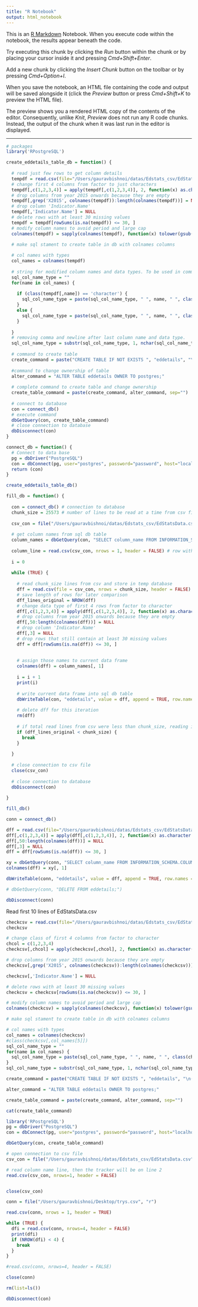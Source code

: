 ```yaml
---
title: "R Notebook"
output: html_notebook
---
```


This is an [R Markdown](http://rmarkdown.rstudio.com) Notebook. When you execute code within the notebook, the results appear beneath the code. 

Try executing this chunk by clicking the *Run* button within the chunk or by placing your cursor inside it and pressing *Cmd+Shift+Enter*. 

Add a new chunk by clicking the *Insert Chunk* button on the toolbar or by pressing *Cmd+Option+I*.

When you save the notebook, an HTML file containing the code and output will be saved alongside it (click the *Preview* button or press *Cmd+Shift+K* to preview the HTML file). 

The preview shows you a rendered HTML copy of the contents of the editor. Consequently, unlike *Knit*, *Preview* does not run any R code chunks. Instead, the output of the chunk when it was last run in the editor is displayed.

---

```r
# packages
library('RPostgreSQL')
```



```r
create_eddetails_table_db = function() {
  
  # read just few rows to get column details
  tempdf = read.csv(file="/Users/gauravbishnoi/datas/Edstats_csv/EdStatsData.csv", nrows = 10)
  # change first 4 columns from factor to just characters
  tempdf[,c(1,2,3,4)] = apply(tempdf[,c(1,2,3,4)], 2, function(x) as.character(x))
  # drop columns from year 2015 onwards because they are empty
  tempdf[,grep('X2015', colnames(tempdf)):length(colnames(tempdf))] = NULL
  # drop column 'Indicator.Name'
  tempdf[,'Indicator.Name'] = NULL
  # delete rows with at least 30 missing values
  tempdf = tempdf[rowSums(is.na(tempdf)) <= 30, ]
  # modify column names to avoid period and large cap
  colnames(tempdf) = sapply(colnames(tempdf), function(x) tolower(gsub("\\.", "_", x)), USE.NAMES = FALSE)
  
  # make sql stament to create table in db with colnames columns

  # col names with types
  col_names = colnames(tempdf)
  
  # string for modified column names and data types. To be used in command to create table.
  sql_col_name_type = ""
  for(name in col_names) {
    
    if (class(tempdf[,name]) == 'character') {
      sql_col_name_type = paste(sql_col_name_type, " ", name, " ", class(tempdf[,name]), " varying,", "\n", sep="")
    }
    else {
      sql_col_name_type = paste(sql_col_name_type, " ", name, " ", class(tempdf[,name]), ",", "\n", sep="")
    }
    
  }
  # removing comma and newline after last column name and data type.
  sql_col_name_type = substr(sql_col_name_type, 1, nchar(sql_col_name_type)-2) 
  
  # command to create table
  create_command = paste("CREATE TABLE IF NOT EXISTS ", "eddetails", "\n(\n", sql_col_name_type, "\n)\nWITH (\nOIDS = FALSE\n);\n", sep="")
  
  #command to change ownership of table
  alter_command = "ALTER TABLE eddetails OWNER TO postgres;"
  
  # complete command to create table and change ownership
  create_table_command = paste(create_command, alter_command, sep="")
  
  # connect to database
  con = connect_db()
  # execute command 
  dbGetQuery(con, create_table_command)
  # close connection to database
  dbDisconnect(con)
}

```

```r
connect_db = function() {
  # Connect to data base
  pg = dbDriver("PostgreSQL")
  con = dbConnect(pg, user="postgres", password="password", host="localhost", port=5432, dbname="edstatsdb")
  return (con)
}
```


```r
create_eddetails_table_db()
```


```r
fill_db = function() {
  
  con = connect_db() # connection to database
  chunk_size = 25573 # number of lines to be read at a time from csv file
  
  csv_con = file("/Users/gauravbishnoi/datas/Edstats_csv/EdStatsData.csv", "r") # connection to csv file
  
  # get column names from sql db table
  column_names = dbGetQuery(con, "SELECT column_name FROM INFORMATION_SCHEMA.COLUMNS WHERE TABLE_NAME = 'eddetails';")
  
  column_line = read.csv(csv_con, nrows = 1, header = FALSE) # row with column details, now the file will be read from second row
  
  i = 0
  
  while (TRUE) {
    
    # read chunk_size lines from csv and store in temp database
    dff = read.csv(file = csv_con, nrows = chunk_size, header = FALSE)
    # save length of rows for later comparison
    dff_lines_original = NROW(dff)
    # change data type of first 4 rows from factor to character
    dff[,c(1,2,3,4)] = apply(dff[,c(1,2,3,4)], 2, function(x) as.character(x))
    # drop columns from year 2015 onwards because they are empty
    dff[,50:length(colnames(dff))] = NULL
    # drop column 'Indicator.Name'
    dff[,3] = NULL
    # drop rows that still contain at least 30 missing values
    dff = dff[rowSums(is.na(dff)) <= 30, ]
    
    
    # assign those names to current data frame
    colnames(dff) = column_names[, 1]
    
    i = i + 1
    print(i)
    
    # write current data frame into sql db table
    dbWriteTable(con, "eddetails", value = dff, append = TRUE, row.names = FALSE)
    
    # delete dff for this iteration
    rm(dff)
    
    # if total read lines from csv were less than chunk_size, reading is finished
    if (dff_lines_original < chunk_size) {
      break
    }
    
  }
  
  # close connection to csv file
  close(csv_con)
    
  # close connection to database
  dbDisconnect(con)
  
}
```

```r
fill_db()
```




```r
conn = connect_db()
```

```r
dff = read.csv(file="/Users/gauravbishnoi/datas/Edstats_csv/EdStatsData.csv", nrows = 10, skip = 1, header = FALSE)
dff[,c(1,2,3,4)] = apply(dff[,c(1,2,3,4)], 2, function(x) as.character(x))
dff[,50:length(colnames(dff))] = NULL
dff[,3] = NULL
dff = dff[rowSums(is.na(dff)) <= 30, ]

xy = dbGetQuery(conn, "SELECT column_name FROM INFORMATION_SCHEMA.COLUMNS WHERE TABLE_NAME = 'eddetails';")
colnames(dff) = xy[, 1]

```

```r
dbWriteTable(conn, "eddetails", value = dff, append = TRUE, row.names = FALSE)
```
```r
# dbGetQuery(conn, "DELETE FROM eddetails;")
```

```r
dbDisconnect(conn)
```







Read first 10 lines of EdStatsData.csv
```r
checkcsv = read.csv(file="/Users/gauravbishnoi/datas/Edstats_csv/EdStatsData.csv", nrows = 10)
checkcsv
```

```r
# change class of first 4 columns from factor to character
chcol = c(1,2,3,4)
checkcsv[,chcol] = apply(checkcsv[,chcol], 2, function(x) as.character(x))
```

```r
# drop columns from year 2015 onwards because they are empty
checkcsv[,grep('X2015', colnames(checkcsv)):length(colnames(checkcsv))] = NULL
```

```r
checkcsv[,'Indicator.Name'] = NULL
```

```r
# delete rows with at least 30 missing values
checkcsv = checkcsv[rowSums(is.na(checkcsv)) <= 30, ]
```

```r
# modify column names to avoid period and large cap
colnames(checkcsv) = sapply(colnames(checkcsv), function(x) tolower(gsub("\\.", "_", x)), USE.NAMES = FALSE)
```

```r
# make sql stament to create table in db with colnames columns

# col names with types
col_names = colnames(checkcsv)
#class(checkcsv[,col_names[5]])
sql_col_name_type = ""
for(name in col_names) {
  sql_col_name_type = paste(sql_col_name_type, " ", name, " ", class(checkcsv[,name]), ",", "\n", sep="")
}
sql_col_name_type = substr(sql_col_name_type, 1, nchar(sql_col_name_type)-2)

create_command = paste("CREATE TABLE IF NOT EXISTS ", "eddetails", "\n(\n", sql_col_name_type, "\n)\nWITH (\nOIDS = FALSE\n);\n", sep="")

alter_command = "ALTER TABLE eddetails OWNER TO postgres;"

create_table_command = paste(create_command, alter_command, sep="")

cat(create_table_command)
```

```r
library('RPostgreSQL')
pg = dbDriver("PostgreSQL")
con = dbConnect(pg, user="postgres", password="password", host="localhost", port=5432, dbname="edstatsdb")
```

```r
dbGetQuery(con, create_table_command)
```

```r
# open connection to csv file
csv_con = file("/Users/gauravbishnoi/datas/Edstats_csv/EdStatsData.csv", "r")
```

```r
# read column name line, then the tracker will be on line 2
read.csv(csv_con, nrows=1, header = FALSE)
```
```r

```



```r
close(csv_con)
```

```r
conn = file("/Users/gauravbishnoi/Desktop/trys.csv", "r")
```

```r
read.csv(conn, nrows = 1, header = TRUE)
```


```r
while (TRUE) {
  dfi = read.csv(conn, nrows=4, header = FALSE)
  print(dfi)
  if (NROW(dfi) < 4) {
    break
  }
}

#read.csv(conn, nrows=4, header = FALSE)
```

```r
close(conn)
```

```r
rm(list=ls())
```








```r
dbDisconnect(con)
```

